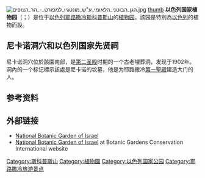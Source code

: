 {{multiple issues|
{{expand|time=2016-10-28T09:02:15+00:00}}
{{unreferenced|time=2016-10-28T09:02:15+00:00}}
}}
{{Coord|31|47|37.06|N|35|14|39.11|E|region:IL_type:mountain|display=title}}

[[File:הגן_הבוטני_הלאומי_ע"ש_מונטגיו_למפורט_-_הר_הצופים.jpg|thumb]]
[[file:Tomb_of_Nicanor_(1).jpg|thumb]]
'''以色列国家植物园'''（{{lang-en|National Botanic Garden of Israel / The Botanical Garden for the Native Plants of Israel in memory of Montague Lamport}}；{{lang-he|הגן הבוטני לצמחי ארץ ישראל ע"ש מונטג'יו למפורט}}）是位于[[以色列|以色列]][[耶路撒冷|耶路撒冷]][[斯科普斯山|斯科普斯山]]的[[植物园|植物园]]。該园是特別為[[以色列|以色列]]的植物而設。

== 尼卡诺洞穴和以色列国家先贤祠 ==
尼卡诺洞穴位於該園南部，是[[第二圣殿|第二圣殿]]时期的一个古老埋葬洞，发现于1902年。洞內的一个标记標示該處是尼卡诺的坟墓，他是为耶路撒冷[[第一聖殿|第一聖殿]]建造大门的人。

== 参考资料 ==
{{Reflist}}

== 外部链接 ==
{{Commonscat|Botanical Garden on Mount Scopus}}
* [https://web.archive.org/web/20150906053529/http://www.botanic-garden.huji.ac.il/eng_index.htm  National Botanic Garden of Israel]
* [http://www.bgci.org/garden.php?id=1226&ftrCountry=IL&ftrKeyword=&ftrBGCImem=&ftrIAReg= National Botanic Garden of Israel]{{Wayback|url=http://www.bgci.org/garden.php?id=1226&ftrCountry=IL&ftrKeyword=&ftrBGCImem=&ftrIAReg= |date=20160529062931 }} at Botanic Gardens Conservation International website

[[Category:斯科普斯山|Category:斯科普斯山]]
[[Category:植物園|Category:植物園]]
[[Category:以色列国家公园|Category:以色列国家公园]]
[[Category:耶路撒冷旅游景点|Category:耶路撒冷旅游景点]]
{{Israel-stub}}
